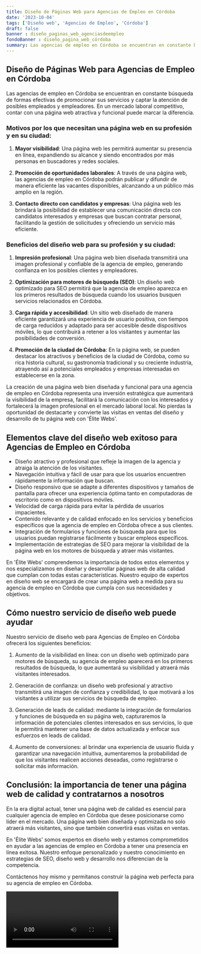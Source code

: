 ```yaml
---
title: Diseño de Páginas Web para Agencias de Empleo en Córdoba
date: '2023-10-04'
tags: ['Diseño web', 'Agencias de Empleo', 'Córdoba']
draft: false
banner : diseño_paginas_web_agenciasdeempleo
fondoBanner : diseño_pagina_web_córdoba
summary: Las agencias de empleo en Córdoba se encuentran en constante búsqueda de formas efectivas de promocionar sus servicios y captar la atención de posibles empleados y empleadores. En un mercado laboral competitivo, contar con una página web atractiva y funcional puede marcar la diferencia.
---
```


## Diseño de Páginas Web para Agencias de Empleo en Córdoba

Las agencias de empleo en Córdoba se encuentran en constante búsqueda de formas efectivas de promocionar sus servicios y captar la atención de posibles empleados y empleadores. En un mercado laboral competitivo, contar con una página web atractiva y funcional puede marcar la diferencia.

### Motivos por los que necesitan una página web en su profesión y en su ciudad:

1. **Mayor visibilidad**: Una página web les permitirá aumentar su presencia en línea, expandiendo su alcance y siendo encontrados por más personas en buscadores y redes sociales.

2. **Promoción de oportunidades laborales**: A través de una página web, las agencias de empleo en Córdoba podrán publicar y difundir de manera eficiente las vacantes disponibles, alcanzando a un público más amplio en la región.

3. **Contacto directo con candidatos y empresas**: Una página web les brindará la posibilidad de establecer una comunicación directa con candidatos interesados ​​y empresas que buscan contratar personal, facilitando la gestión de solicitudes y ofreciendo un servicio más eficiente.

### Beneficios del diseño web para su profesión y su ciudad:

1. **Impresión profesional**: Una página web bien diseñada transmitirá una imagen profesional y confiable de la agencia de empleo, generando confianza en los posibles clientes y empleadores.

2. **Optimización para motores de búsqueda (SEO)**: Un diseño web optimizado para SEO permitirá que la agencia de empleo aparezca en los primeros resultados de búsqueda cuando los usuarios busquen servicios relacionados en Córdoba.

3. **Carga rápida y accesibilidad**: Un sitio web diseñado de manera eficiente garantizará una experiencia de usuario positiva, con tiempos de carga reducidos y adaptado para ser accesible desde dispositivos móviles, lo que contribuirá a retener a los visitantes y aumentar las posibilidades de conversión.

4. **Promoción de la ciudad de Córdoba**: En la página web, se pueden destacar los atractivos y beneficios de la ciudad de Córdoba, como su rica historia cultural, su gastronomía tradicional y su creciente industria, atrayendo así a potenciales empleados y empresas interesadas en establecerse en la zona.

La creación de una página web bien diseñada y funcional para una agencia de empleo en Córdoba representa una inversión estratégica que aumentará la visibilidad de la empresa, facilitará la comunicación con los interesados y fortalecerá la imagen profesional en el mercado laboral local. No pierdas la oportunidad de destacarte y convierte las visitas en ventas del diseño y desarrollo de tu página web con 'Élite Webs'.

<GifSeo />

<Cta />

## Elementos clave del diseño web exitoso para Agencias de Empleo en Córdoba

- Diseño atractivo y profesional que refleje la imagen de la agencia y atraiga la atención de los visitantes.
- Navegación intuitiva y fácil de usar para que los usuarios encuentren rápidamente la información que buscan.
- Diseño responsivo que se adapte a diferentes dispositivos y tamaños de pantalla para ofrecer una experiencia óptima tanto en computadoras de escritorio como en dispositivos móviles.
- Velocidad de carga rápida para evitar la pérdida de usuarios impacientes.
- Contenido relevante y de calidad enfocado en los servicios y beneficios específicos que la agencia de empleo en Córdoba ofrece a sus clientes.
- Integración de formularios y funciones de búsqueda para que los usuarios puedan registrarse fácilmente y buscar empleos específicos.
- Implementación de estrategias de SEO para mejorar la visibilidad de la página web en los motores de búsqueda y atraer más visitantes.

En 'Élite Webs' comprendemos la importancia de todos estos elementos y nos especializamos en diseñar y desarrollar páginas web de alta calidad que cumplan con todas estas características. Nuestro equipo de expertos en diseño web se encargará de crear una página web a medida para su agencia de empleo en Córdoba que cumpla con sus necesidades y objetivos.

## Cómo nuestro servicio de diseño web puede ayudar

Nuestro servicio de diseño web para Agencias de Empleo en Córdoba ofrecerá los siguientes beneficios:

1. Aumento de la visibilidad en línea: con un diseño web optimizado para motores de búsqueda, su agencia de empleo aparecerá en los primeros resultados de búsqueda, lo que aumentará su visibilidad y atraerá más visitantes interesados.

2. Generación de confianza: un diseño web profesional y atractivo transmitirá una imagen de confianza y credibilidad, lo que motivará a los visitantes a utilizar sus servicios de búsqueda de empleo.

3. Generación de leads de calidad: mediante la integración de formularios y funciones de búsqueda en su página web, capturaremos la información de potenciales clientes interesados en sus servicios, lo que le permitirá mantener una base de datos actualizada y enfocar sus esfuerzos en leads de calidad.

4. Aumento de conversiones: al brindar una experiencia de usuario fluida y garantizar una navegación intuitiva, aumentaremos la probabilidad de que los visitantes realicen acciones deseadas, como registrarse o solicitar más información.

## Conclusión: la importancia de tener una página web de calidad y contratarnos a nosotros

En la era digital actual, tener una página web de calidad es esencial para cualquier agencia de empleo en Córdoba que desee posicionarse como líder en el mercado. Una página web bien diseñada y optimizada no solo atraerá más visitantes, sino que también convertirá esas visitas en ventas.

En 'Élite Webs' somos expertos en diseño web y estamos comprometidos en ayudar a las agencias de empleo en Córdoba a tener una presencia en línea exitosa. Nuestro enfoque personalizado y nuestro conocimiento en estrategias de SEO, diseño web y desarrollo nos diferencian de la competencia.

Contáctenos hoy mismo y permítanos construir la página web perfecta para su agencia de empleo en Córdoba.

<Video />

<CtaBot job='Agencias de Empleo' city='Córdoba'/>

<Gmaps query='Córdoba+españa+maps' />